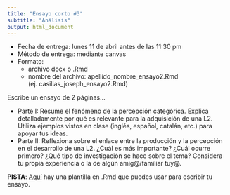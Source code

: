 ```yaml
---
title: "Ensayo corto #3"
subtitle: "Análisis"
output: html_document
---
```


- Fecha de entrega: lunes 11 de abril antes de las 11:30 pm
- Método de entrega: mediante canvas
- Formato:  
    - archivo docx o .Rmd
    - nombre del archivo: apellido_nombre_ensayo2.Rmd  
    (ej. casillas_joseph_ensayo2.Rmd)

Escribe un ensayo de 2 páginas... 

- Parte I: Resume el fenómeno de la percepción categórica. Explica 
detalladamente por qué es relevante para la adquisición de una L2. 
Utiliza ejemplos vistos en clase (inglés, español, catalán, etc.) para apoyar tus ideas.
- Parte II: Reflexiona sobre el enlace entre la producción y la percepción en el desarrollo de una L2. 
¿Cuál es más importante? 
¿Cuál ocurre primero? 
¿Qué tipo de investigación se hace sobre el tema? 
Considera tu propia experiencia o la de algún amig@/familiar tuy@. 

**PISTA**: [Aquí](https://www.span420.jvcasillas.com/assignments/03_analysis/template.zip) hay una plantilla en .Rmd que puedes usar para escribir tu ensayo.

